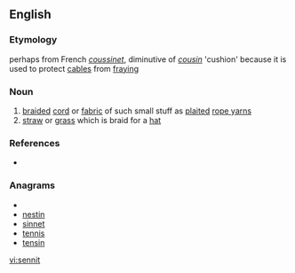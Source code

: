==English==

===Etymology===
perhaps from French ''[[coussinet]]'', diminutive of ''[[cousin]]'' 'cushion' because it is used to protect [[cable]]s from [[fray]]ing

===Noun===
{{en-noun|s}} 
# [[braid]]ed [[cord]] or [[fabric]] of such small stuff as [[plait]]ed [[rope yarn]]s
# [[straw]] or [[grass]] which is braid for a [[hat]]

===References===
* {{R:Webster NCD 1967}}

===Anagrams===
* {{alphagram|einnst}}
* [[nestin#English|nestin]]
* [[sinnet#English|sinnet]]
* [[tennis#English|tennis]]
* [[tensin#English|tensin]]

[[vi:sennit]]
